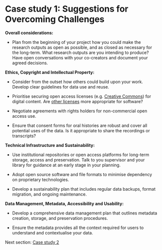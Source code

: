 # **Case study 1:** Suggestions for Overcoming Challenges {#sec-cs1suggestions}

**Overall considerations:**

-   Plan from the beginning of your project how you could make the research outputs as open as possible, and as closed as necessary for the long-term. What research outputs are you intending to produce? Have open conversations with your co-creators and document your agreed decisions.

**Ethics, Copyright and Intellectual Property:**

-   Consider from the outset how others could build upon your work. Develop clear guidelines for data use and reuse.

-   Prioritise securing open access licenses (e.g. [Creative Commons](https://creativecommons.org/share-your-work/)) for digital content. Are [other licenses](https://opensource.org/licenses) more appropriate for software?

-   Negotiate agreements with rights holders for non-commercial open access use.

-   Ensure that consent forms for oral histories are robust and cover all potential uses of the data. Is it appropriate to share the recordings or transcripts?

**Technical Infrastructure and Sustainability:**

-   Use institutional repositories or open access platforms for long-term storage, access and preservation. Talk to you supervisor and your library for guidance at an early stage in your planning.

-   Adopt open source software and file formats to minimise dependency on proprietary technologies.

-   Develop a sustainability plan that includes regular data backups, format migration, and ongoing maintenance.

**Data Management, Metadata, Accessibility and Usability:**

-   Develop a comprehensive data management plan that outlines metadata creation, storage, and preservation procedures.

-   Ensure the metadata provides all the context required for users to understand and contextualise your data.

Next section: [Case study 2](case-study-2.qmd#sec-cs2)
